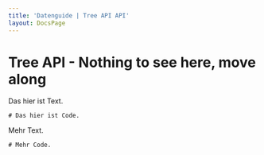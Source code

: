 ```yaml
---
title: 'Datenguide | Tree API API'
layout: DocsPage
---
```


# Tree API - Nothing to see here, move along

Das hier ist Text.

```
# Das hier ist Code.
```

Mehr Text.

```
# Mehr Code.
```
